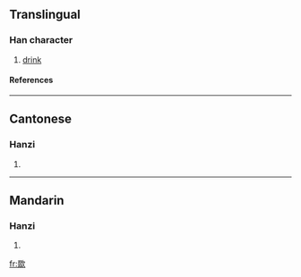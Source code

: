 ==Translingual==
===Han character===
{{Han char|rn=76|rad=欠|as=08|sn=12|four=1748<sub>2</sub>|canj=水水水水人 (EEEEO)}}
# [[drink]]
====References====
{{Han ref|kx=0568.200|dkj=16103|dj=0957.060|hdz=32144.060|uh=6B3C|ud=27452|bh=D9DD|bd=55773}}

----
==Cantonese==
===Hanzi===
{{yue-hanzi|jyut=|y=syut3}}
# {{defn|Cantonese}}

----
==Mandarin==
===Hanzi===
{{cmn-hanzi|pin=[[chǐ]] ([[chi3]]), [[qìn]] ([[qin4]]), [[yín]] ([[yin2]])|wg=ch'ih<sup>3</sup>, ch'in<sup>4</sup>, yin<sup>2</sup>}}
# {{defn|Mandarin}}

[[fr:欼]]